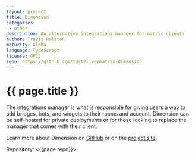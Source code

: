 ```yaml
---
layout: project
title: Dimension
categories: 
 - other
description: An alternative integrations manager for matrix clients
author: Travis Ralston
maturity: Alpha
language: TypeScript
license: GPL3
repo: https://github.com/turt2live/matrix-dimension
---
```


# {{ page.title }}
The integrations manager is what is responsible for giving users a way to add bridges, bots, and widgets to their rooms and account. Dimension can be self-hosted for private deployments or for those looking to replace the manager that comes with their client.

Learn more about Dimension on [GitHub](https://github.com/turt2live/matrix-dimension) or on the [project site](https://dimension.t2bot.io/).

Repository: <{{page.repo}}>
